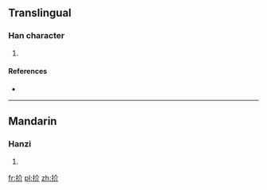 ==Translingual==

===Han character===
{{Han char|rn=64|rad=手|as=04|sn=7|four=5802<sub>0</sub>|canj=手人中中 (QOLL)}}

# {{defn|Han|sort=手04}}

====References====
* {{Han ref|kx=0419.030|dkj=11838|dj=0765.250|hdz=31840.030|uh=6274|ud=25204|bh=CAF6|bd=51958}}

----

==Mandarin==

===Hanzi===
{{cmn-hanzi|pin=[[jiá]] ([[jia2]]), [[pú]] ([[pu2]])|wg=chia<sup>2</sup>, p'u<sup>2</sup>}}

# {{defn|Mandarin|sort=手04}}

[[fr:扴]]
[[pl:扴]]
[[zh:扴]]